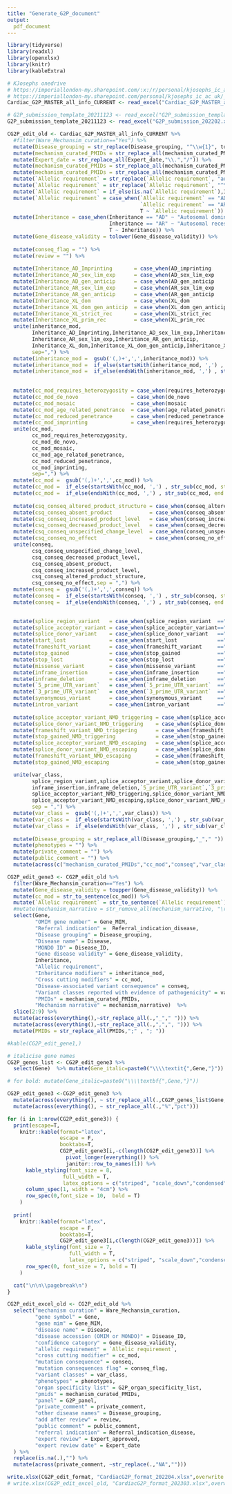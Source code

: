 ```yaml
---
title: "Generate_G2P_document"
output:
  pdf_document
---
```


```r
library(tidyverse)
library(readxl)
library(openxlsx)
library(knitr)
library(kableExtra)
```

```r
# KJosephs onedrive
# https://imperiallondon-my.sharepoint.com/:x:/r/personal/kjosephs_ic_ac_uk/Documents/Kat_Imperial/GenCC/Cardiac_G2P/G2P_panel_spreadsheets/Cardiac_G2P_MASTER_all_info_CURRENT.xlsx?d=wc3dc90132e974e65b0d8a26fd1228742&csf=1&web=1&e=RMXoMU
# https://imperiallondon-my.sharepoint.com/personal/kjosephs_ic_ac_uk/_layouts/15/download.aspx?UniqueId=c3dc9013%2D2e97%2D4e65%2Db0d8%2Da26fd1228742
Cardiac_G2P_MASTER_all_info_CURRENT <- read_excel("Cardiac_G2P_MASTER_all_info_CURRENT.xlsx")

# G2P_submission_template_20211123 <- read_excel("G2P_submission_template_20211123.xlsx") %>% colnames() 
G2P_submission_template_20211123 <- read_excel("G2P_submission_202202.xlsm") %>% colnames() 


```

```r


CG2P_edit_old <- Cardiac_G2P_MASTER_all_info_CURRENT %>% 
  #filter(Ware_Mechansim_curation=="Yes") %>% 
  mutate(Disease_grouping = str_replace(Disease_grouping, "^\\w{1}", toupper)) %>% 
  mutate(mechanism_curated_PMIDs = str_replace_all(mechanism_curated_PMIDs,":",";")) %>%
  mutate(Expert_date = str_replace_all(Expert_date,"\\.","/")) %>%
  mutate(mechanism_curated_PMIDs = str_replace_all(mechanism_curated_PMIDs,",",";")) %>% 
  mutate(mechanism_curated_PMIDs = str_replace_all(mechanism_curated_PMIDs, fixed(" "), "")) %>% 
  mutate(`Allelic requirement` = str_replace(`Allelic requirement`, "aut", "autosomal")) %>% 
  mutate(`Allelic requirement` = str_replace(`Allelic requirement`, "^\\w{1}", tolower)) %>% 
  mutate(`Allelic requirement` = if_else(is.na(`Allelic requirement`),Inheritance,`Allelic requirement`)) %>% 
  mutate(`Allelic requirement` = case_when(`Allelic requirement` == "AD" ~ "Monoallelic_autosomal",
                                           `Allelic requirement` == "AR" ~ "Biallelic_autosomal",
                                           T ~ `Allelic requirement`)) %>% 
  mutate(Inheritance = case_when(Inheritance == "AD" ~ "Autosomal dominant",
                                 Inheritance == "AR" ~ "Autosomal recessive",
                                 T ~ Inheritance)) %>% 
  mutate(Gene_disease_validity = tolower(Gene_disease_validity)) %>%
  
  mutate(conseq_flag = "") %>% 
  mutate(review = "") %>% 
  
  mutate(Inheritance_AD_Imprinting       = case_when(AD_imprinting      =="T" ~ "With maternal/paternal imprinting",T ~ "")) %>% 
  mutate(Inheritance_AD_sex_lim_exp      = case_when(AD_sex_lim_exp     =="T" ~ "With sex-limited expression",T ~ "")) %>% 
  mutate(Inheritance_AD_gen_anticip      = case_when(AD_gen_anticip     =="T" ~ "With genetic anticipation",T ~ "")) %>% 
  mutate(Inheritance_AR_sex_lim_exp      = case_when(AR_sex_lim_exp     =="T" ~ "With sex-limited expression",T ~ "")) %>% 
  mutate(Inheritance_AR_gen_anticip      = case_when(AR_gen_anticip     =="T" ~ "With genetic anticipation",T ~ "")) %>% 
  mutate(Inheritance_XL_dom              = case_when(XL_dom             =="T" ~ "X-linked dominant",T ~ "")) %>% 
  mutate(Inheritance_XL_dom_gen_anticip  = case_when(XL_dom_gen_anticip =="T" ~ "With genetic anticipation",T ~ "")) %>% 
  mutate(Inheritance_XL_strict_rec       = case_when(XL_strict_rec      =="T" ~ "Strictly recessive",T ~ "")) %>% 
  mutate(Inheritance_XL_prim_rec         = case_when(XL_prim_rec        =="T" ~ "Primarily recessive (with milder female expression",T ~ "")) %>% 
  unite(inheritance_mod,
        Inheritance_AD_Imprinting,Inheritance_AD_sex_lim_exp,Inheritance_AD_gen_anticip,
        Inheritance_AR_sex_lim_exp,Inheritance_AR_gen_anticip,
        Inheritance_XL_dom,Inheritance_XL_dom_gen_anticip,Inheritance_XL_strict_rec,Inheritance_XL_prim_rec,
        sep=",") %>% 
  mutate(inheritance_mod =  gsub('(,)+',',',inheritance_mod)) %>% 
  mutate(inheritance_mod =  if_else(startsWith(inheritance_mod, ',') , str_sub(inheritance_mod, start = 2),inheritance_mod )) %>% 
  mutate(inheritance_mod =  if_else(endsWith(inheritance_mod, ',') , str_sub(inheritance_mod, end = -2),inheritance_mod )) %>% 
  
  
  mutate(cc_mod_requires_heterozygosity = case_when(requires_heterozygosity =="T" ~ "requires heterozygosity",T ~ "")) %>% 
  mutate(cc_mod_de_novo                 = case_when(de_novo                 =="T" ~ "typically de novo",T ~ "")) %>% 
  mutate(cc_mod_mosaic                  = case_when(mosaic                  =="T" ~ "typically mosaic",T ~ "")) %>% 
  mutate(cc_mod_age_related_penetrance  = case_when(age_related_penetrance  =="T" ~ "typified by age related penetrance",T ~ "")) %>% 
  mutate(cc_mod_reduced_penetrance      = case_when(reduced_penetrance      =="T" ~ "typified by reduced penetrance",T ~ "")) %>% 
  mutate(cc_mod_imprinting              = case_when(requires_heterozygosity =="T" ~ "imprinted",T ~ "")) %>% 
  unite(cc_mod,
        cc_mod_requires_heterozygosity,
        cc_mod_de_novo,
        cc_mod_mosaic,
        cc_mod_age_related_penetrance,
        cc_mod_reduced_penetrance,
        cc_mod_imprinting,
        sep=",") %>% 
  mutate(cc_mod =  gsub('(,)+',',',cc_mod)) %>% 
  mutate(cc_mod =  if_else(startsWith(cc_mod, ',') , str_sub(cc_mod, start = 2),cc_mod )) %>% 
  mutate(cc_mod =  if_else(endsWith(cc_mod, ',') , str_sub(cc_mod, end = -2),cc_mod )) %>% 
  
  mutate(csq_conseq_altered_product_structure = case_when(conseq_altered_product_structure =="T" ~ "altered_gene_product_structure",T ~ "")) %>% 
  mutate(csq_conseq_absent_product            = case_when(conseq_absent_product            =="T" ~ "absent_gene_product",T ~ "")) %>% 
  mutate(csq_conseq_increased_product_level   = case_when(conseq_increased_product_level   =="T" ~ "increased_gene_product_level",T ~ "")) %>% 
  mutate(csq_conseq_decreased_product_level   = case_when(conseq_decreased_product_level   =="T" ~ "decreased_gene_product_level",T ~ "")) %>% 
  mutate(csq_conseq_unspecified_change_level  = case_when(conseq_unspecified_change_level  =="T" ~ "uncertain",T ~ "")) %>% 
  mutate(csq_conseq_no_effect                 = case_when(conseq_no_effect                 =="T" ~ "no_effect",T ~ "")) %>% 
  unite(conseq,
        csq_conseq_unspecified_change_level,
        csq_conseq_decreased_product_level,
        csq_conseq_absent_product,
        csq_conseq_increased_product_level,
        csq_conseq_altered_product_structure,
        csq_conseq_no_effect,sep = ",") %>% 
  mutate(conseq =  gsub('(,)+',',',conseq)) %>% 
  mutate(conseq =  if_else(startsWith(conseq, ',') , str_sub(conseq, start = 2),conseq )) %>% 
  mutate(conseq =  if_else(endsWith(conseq, ',') , str_sub(conseq, end = -2),conseq )) %>% 
  

  mutate(splice_region_variant   = case_when(splice_region_variant  =="T" ~ "splice_region_variant",T ~ "")) %>% 
  mutate(splice_acceptor_variant = case_when(splice_acceptor_variant=="T" ~ "splice_acceptor_variant",T ~ "")) %>% 
  mutate(splice_donor_variant    = case_when(splice_donor_variant   =="T" ~ "splice_donor_variant",T ~ "")) %>% 
  mutate(start_lost              = case_when(start_lost             =="T" ~ "start_lost",T ~ "")) %>% 
  mutate(frameshift_variant      = case_when(frameshift_variant     =="T" ~ "frameshift_variant",T ~ "")) %>% 
  mutate(stop_gained             = case_when(stop_gained            =="T" ~ "stop_gained",T ~ "")) %>% 
  mutate(stop_lost               = case_when(stop_lost              =="T" ~ "stop_lost",T ~ "")) %>% 
  mutate(missense_variant        = case_when(missense_variant       =="T" ~ "missense_variant",T ~ "")) %>% 
  mutate(inframe_insertion       = case_when(inframe_insertion      =="T" ~ "inframe_insertion",T ~ "")) %>% 
  mutate(inframe_deletion        = case_when(inframe_deletion       =="T" ~ "inframe_deletion",T ~ "")) %>% 
  mutate(`5_prime_UTR_variant`   = case_when(`5_prime_UTR_variant`  =="T" ~ "5_prime_UTR_variant",T ~ "")) %>% 
  mutate(`3_prime_UTR_variant`   = case_when(`3_prime_UTR_variant`  =="T" ~ "3_prime_UTR_variant",T ~ "")) %>% 
  mutate(synonymous_variant      = case_when(synonymous_variant     =="T" ~ "synonymous_variant",T ~ "")) %>% 
  mutate(intron_variant          = case_when(intron_variant         =="T" ~ "intron_variant",T ~ "")) %>% 
  
  mutate(splice_acceptor_variant_NMD_triggering = case_when(splice_acceptor_variant_NMD_triggering =="T" ~ "splice_acceptor_variant_NMD_triggering",T ~ "")) %>% 
  mutate(splice_donor_variant_NMD_triggering    = case_when(splice_donor_variant_NMD_triggering    =="T" ~ "splice_donor_variant_NMD_triggering",T ~ "")) %>% 
  mutate(frameshift_variant_NMD_triggering      = case_when(frameshift_variant_NMD_triggering      =="T" ~ "frameshift_variant_NMD_triggering",T ~ "")) %>% 
  mutate(stop_gained_NMD_triggering             = case_when(stop_gained_NMD_triggering             =="T" ~ "stop_gained_NMD_triggering",T ~ "")) %>% 
  mutate(splice_acceptor_variant_NMD_escaping   = case_when(splice_acceptor_variant_NMD_escaping   =="T" ~ "splice_acceptor_variant_NMD_escaping",T ~ "")) %>% 
  mutate(splice_donor_variant_NMD_escaping      = case_when(splice_donor_variant_NMD_escaping      =="T" ~ "splice_donor_variant_NMD_escaping",T ~ "")) %>% 
  mutate(frameshift_variant_NMD_escaping        = case_when(frameshift_variant_NMD_escaping        =="T" ~ "frameshift_variant_NMD_escaping",T ~ "")) %>% 
  mutate(stop_gained_NMD_escaping               = case_when(stop_gained_NMD_escaping               =="T" ~ "stop_gained_NMD_escaping",T ~ "")) %>%   

  unite(var_class,
        splice_region_variant,splice_acceptor_variant,splice_donor_variant,start_lost,frameshift_variant,stop_gained,stop_lost,missense_variant,
        inframe_insertion,inframe_deletion,`5_prime_UTR_variant`,`3_prime_UTR_variant`,synonymous_variant,intron_variant, 
        splice_acceptor_variant_NMD_triggering,splice_donor_variant_NMD_triggering,frameshift_variant_NMD_triggering,stop_gained_NMD_triggering,
        splice_acceptor_variant_NMD_escaping,splice_donor_variant_NMD_escaping,frameshift_variant_NMD_escaping,stop_gained_NMD_escaping,
        sep = ",") %>% 
  mutate(var_class =  gsub('(,)+',',',var_class)) %>% 
  mutate(var_class =  if_else(startsWith(var_class, ',') , str_sub(var_class, start = 2),var_class )) %>% 
  mutate(var_class =  if_else(endsWith(var_class, ',') , str_sub(var_class, end = -2),var_class )) %>% 
  
  mutate(Disease_grouping = str_replace_all(Disease_grouping,"_"," ")) %>% 
  mutate(phenotypes = "") %>% 
  mutate(private_comment = "") %>% 
  mutate(public_comment = "") %>% 
  mutate(across(c("mechanism_curated_PMIDs","cc_mod","conseq","var_class","Allelic requirement","Inheritance"),~ if_else(Ware_Mechansim_curation=="No" & !(Gene_disease_validity== "definitive"),"",.)))


```

```r


CG2P_edit_gene3 <- CG2P_edit_old %>% 
  filter(Ware_Mechansim_curation=="Yes") %>% 
  mutate(Gene_disease_validity = toupper(Gene_disease_validity)) %>% 
  mutate(cc_mod = str_to_sentence(cc_mod)) %>% 
  mutate(`Allelic requirement` = str_to_sentence(`Allelic requirement`)) %>% 
  #mutate(mechanism_narrative = str_remove_all(mechanism_narrative, "\r\n")) %>% 
  select(Gene,
         "OMIM gene number" = Gene_MIM,
         "Referral indication" =  Referral_indication_disease,
         "Disease grouping" = Disease_grouping,
         "Disease name" = Disease,
         "MONDO ID" = Disease_ID,
         "Gene disease validity" = Gene_disease_validity,
         Inheritance,
         "Allelic requirement",
         "Inheritance modifiers" = inheritance_mod,
         "Cross cutting modifiers" = cc_mod,
         "Disease-associated variant consequence" = conseq,
         "Variant classes reported with evidence of pathogenicity" = var_class,
         "PMIDs" = mechanism_curated_PMIDs,
         "Mechanism narrative" = mechanism_narrative)  %>%  
  slice(2:9) %>% 
  mutate(across(everything(),~str_replace_all(.,"_"," "))) %>% 
  mutate(across(everything(),~str_replace_all(.,",",", "))) %>% 
  mutate(PMIDs = str_replace_all(PMIDs,";" , "; ")) 

#kable(CG2P_edit_gene1,)

```

```r

# italicise gene names
CG2P_genes_list <- CG2P_edit_gene3 %>%  
  select(Gene)  %>% mutate(Gene_italic=paste0("\\\\textit{",Gene,"}"))

# for bold: mutate(Gene_italic=paste0("\\\\textbf{",Gene,"}"))

CG2P_edit_gene3 <-CG2P_edit_gene3 %>% 
  mutate(across(everything(), ~ str_replace_all(.,CG2P_genes_list$Gene,CG2P_genes_list$Gene_italic))) %>% 
  mutate(across(everything(), ~ str_replace_all(.,"%","pct"))) 

```




```r

for (i in 1:nrow(CG2P_edit_gene3)) {
  print(escape=T,
    knitr::kable(format="latex",
                 escape = F,
                 booktabs=T,
                 CG2P_edit_gene3[i,-c(length(CG2P_edit_gene3))] %>% 
                   pivot_longer(everything()) %>% 
                   janitor::row_to_names(1)) %>%
      kable_styling(font_size = 8,
                  full_width = T,
                  latex_options = c("striped", "scale_down","condensed")) %>% 
      column_spec(1, width = "4cm") %>%
      row_spec(0,font_size = 10,  bold = T)
    )
  
  print(
    knitr::kable(format="latex",
                 escape = F,
                 booktabs=T,
                 CG2P_edit_gene3[i,c(length(CG2P_edit_gene3))]) %>%
      kable_styling(font_size = 7,
                    full_width = T,
                    latex_options = c("striped", "scale_down","condensed")) %>%
      row_spec(0, font_size = 7, bold = T)
    )

  cat("\n\n\\pagebreak\n")
}
```



```r
CG2P_edit_excel_old <- CG2P_edit_old %>% 
  select("mechanism curation" = Ware_Mechansim_curation,
         "gene symbol" = Gene,
         "gene mim" = Gene_MIM,
         "disease name" = Disease,
         "disease accession (OMIM or MONDO)" = Disease_ID,
         "confidence category" = Gene_disease_validity,
         "allelic requirement" = `Allelic requirement`,
         "cross cutting modifier" = cc_mod,
         "mutation consequence" = conseq,
         "mutation consequences flag" = conseq_flag,
         "variant classes" = var_class,
         "phenotypes" = phenotypes,
         "organ specificity list" = G2P_organ_specificity_list,
         "pmids" = mechanism_curated_PMIDs,
         "panel" = G2P_panel,
         "private_comment" = private_comment,
         "other disease names" = Disease_grouping,
         "add after review" = review,
         "public comment" = public_comment,
         "referral indication" = Referral_indication_disease,
         "expert review" = Expert_approved,
         "expert review date" = Expert_date
  ) %>% 
  replace(is.na(.),"") %>% 
  mutate(across(private_comment, ~str_replace(.,"NA","")))

```

```r

write.xlsx(CG2P_edit_format, "CardiacG2P_format_202204.xlsx",overwrite = T)
# write.xlsx(CG2P_edit_excel_old, "CardiacG2P_format_202303.xlsx",overwrite = T)


```
